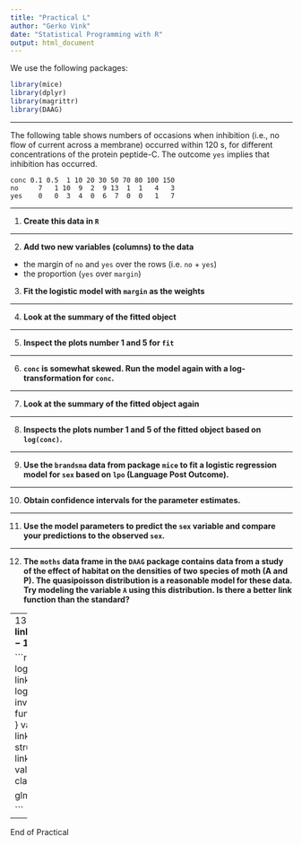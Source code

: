 ```yaml
---
title: "Practical L"
author: "Gerko Vink"
date: "Statistical Programming with R"
output: html_document
---
```


We use the following packages:
```r
library(mice)
library(dplyr)
library(magrittr)
library(DAAG)
```

---

The following table shows numbers of occasions when inhibition (i.e., no flow of current across a membrane) occurred within 120 s, for different concentrations of the protein peptide-C. The outcome `yes` implies that inhibition has occurred.

    conc 0.1 0.5  1 10 20 30 50 70 80 100 150 
    no     7   1 10  9  2  9 13  1  1   4   3 
    yes    0   0  3  4  0  6  7  0  0   1   7

---

1. **Create this data in `R`**

<!-- ```{r} -->
<!-- data <- data.frame(conc = c(.1, .5, 1, 10, 20, 30, 50, 70, 80, 100, 150), -->
<!--                    no = c(7, 1, 10, 9, 2, 9, 13, 1, 1, 4, 3), -->
<!--                    yes = c(0, 0, 3, 4, 0, 6, 7, 0, 0, 1 ,7))  -->
<!-- data -->
<!-- ``` -->


---

2. **Add two new variables (columns) to the data**

- the margin of `no` and `yes` over the rows (i.e. `no` + `yes`)
- the proportion (`yes` over `margin`)

<!-- ```{r} -->
<!-- data <-  -->
<!--   data %>%  -->
<!--   mutate(margin = no+yes, -->
<!--          prop = yes / margin) -->
<!-- ``` -->

3. **Fit the logistic model with `margin` as the weights**

<!-- ```{r} -->
<!-- fit <-  -->
<!--   data %$% -->
<!--   glm(prop ~ conc, family=binomial, weights=margin) -->
<!-- ``` -->

---

4. **Look at the summary of the fitted object**

<!-- ```{r} -->
<!-- summary(fit) -->
<!-- ``` -->

---

5. **Inspect the plots number 1 and 5 for `fit`**

<!-- ```{r} -->
<!-- plot(fit, which = c(1, 5)) -->
<!-- ``` -->

<!-- The data set is small, but case `11` stands out in the `Residuals vs. Leverage` plot -->

---

6. **`conc` is somewhat skewed. Run the model again with a log-transformation for `conc`.**

<!-- ```{r echo = FALSE} -->
<!-- data$conc %>% -->
<!--   density() %>% -->
<!--   plot() -->
<!-- ``` -->


<!-- To apply this in the model directly: -->

<!-- ```{r} -->
<!-- fit.log <-  -->
<!--   data %$% -->
<!--   glm(prop ~ I(log(conc)), family=binomial, weights=margin) -->
<!-- ``` -->

---

7. **Look at the summary of the fitted object again**

<!-- ```{r} -->
<!-- summary(fit.log) -->
<!-- ``` -->
<!-- The logodds now depict the unit increase in `log(conc)`, instead of `conc`. -->

---

8. **Inspects the plots number 1 and 5 of the fitted object based on `log(conc)`.**

<!-- ```{r} -->
<!-- plot(fit.log, which = c(1, 5)) -->
<!-- ``` -->

<!-- Outliers are now less of an issue.  -->

---

9. **Use the `brandsma` data from package `mice` to fit a logistic regression model for `sex` based on `lpo` (Language Post Outcome).**

<!-- ```{r} -->
<!-- brandsma.subset <-  -->
<!--   brandsma %>% -->
<!--   subset(!is.na(sex) & !is.na(lpo), select = c(sex, lpo)) -->
<!-- fit <-  -->
<!--   brandsma.subset %$% -->
<!--   glm(sex ~ lpo, family=binomial(link='logit')) -->
<!-- fit %>% -->
<!--   summary() -->
<!-- ``` -->

<!-- With every unit increase in `lpo`, the logodds of gender increases by `coef(fit)[2]`.  -->

---

10. **Obtain confidence intervals for the parameter estimates.**

<!-- ```{r} -->
<!-- confint(fit) -->
<!-- ``` -->

---

11. **Use the model parameters to predict the `sex` variable and compare your predictions to the observed `sex`. **
<!-- We can obtain predictions by using function `predict`. The default predictions are on the scale of the linear predictors; the alternative "response" is on the scale of the response variable. Thus for a default binomial model the default predictions are of log-odds (probabilities on logit scale) and type = "response" gives the predicted probabilities.  -->
<!-- To obtain the predicted logodds: -->
<!-- ```{r} -->
<!-- pred.logodds <-  -->
<!--   fit %>% -->
<!--   predict() -->
<!-- head(pred.logodds) -->
<!-- ``` -->
<!-- and the predicted probabilities -->
<!-- ```{r} -->
<!-- pred.prob <-  -->
<!--   fit %>% -->
<!--   predict(type = "response") -->
<!-- head(pred.prob) -->
<!-- ``` -->
<!-- We can then use the decision boundary `pred.prob > .5` to assign cases to `sex == 1` and the others to `sex == 0`.  -->
<!-- ```{r} -->
<!-- pred <- numeric(length(pred.prob)) -->
<!-- pred[pred.prob > .5] <- 1 -->
<!-- pred <- unlist(pred) -->
<!-- ``` -->
<!-- To determine how many correct predictions we have, we can use -->
<!-- ```{r} -->
<!-- obs <-  -->
<!--   brandsma %>% -->
<!--   subset(!is.na(sex) & !is.na(lpo), select = sex) -->
<!-- sum(pred == obs) #total correct -->
<!-- mean(pred == obs) #average correct -->
<!-- ``` -->
<!-- So we succesfully predict about half. Not that impressive. An alternative way to test our model efficiency is with `CVbinary()`: -->
<!-- ```{r} -->
<!-- CVbinary(glm(sex ~ lpo, family=binomial(link='logit'), data = brandsma.subset)) -->
<!-- ``` -->

---

12. **The `moths` data frame in the `DAAG` package contains data from a study of the effect of habitat on the densities of two species of moth (A and P). The quasipoisson distribution is a reasonable model for these data. Try modeling the variable `A` using this distribution. Is there a better link function than the standard?**

<!-- ```{r} -->
<!-- A.glm <- glm(formula = A ~ log(meters) + factor(habitat), family = -->
<!-- quasipoisson, data = moths) -->
<!-- summary(A.glm) -->
<!-- # Note the huge standard errors -->

<!-- ## Consider the square root link as another possibility -->
<!-- A2.glm <- glm(formula = A ~ sqrt(meters) + factor(habitat), family = quasipoisson(link=sqrt), data = moths) -->
<!-- summary(A2.glm) -->
<!-- ``` -->

---
13. 
**Let's try to specify our own link function: $f(x) = \log(\exp(x)-1)$. Generate data like this: **
```r
n <- 1000                       
x <- runif(n)
sh <- 2                        
y <- rgamma(n,scale=log(2+3*x)/sh,shape=sh)
```
**Specify the link function and run a `glm` regressing `y` on `x`. **Hint:** Look at the help file for `family`. You need to make an object of type "link-glm", containing the items needed for `glm` to run: a link function, an inverse link, the derivative of the inverse link, and a function that describes the domain of the inverse link. **

```r
 ## link
 linkfun <- function(y) log(exp(y)-1)
 ## inverse link
 linkinv <- function(eta)  log(exp(eta)+1)
 ## derivative of invlink wrt eta
 mu.eta <- function(eta) { 1/(exp(-eta) + 1) }
 valideta <- function(eta) TRUE
 link <- "log(exp(y)-1)"
 vv <- structure(list(linkfun = linkfun, linkinv = linkinv,
                 mu.eta = mu.eta, valideta = valideta, 
                 name = link),
                 class = "link-glm")

glm(y~x,family=Gamma(link=vv)) 

```

---
End of Practical
